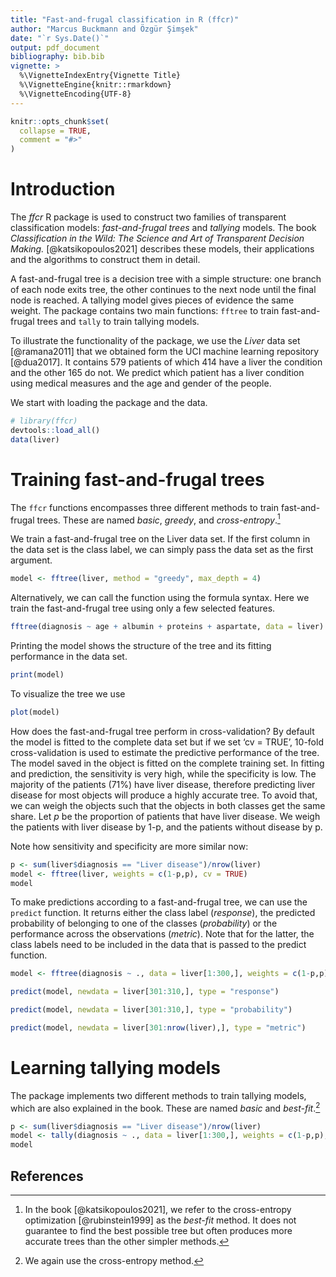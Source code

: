 ```yaml
---
title: "Fast-and-frugal classification in R (ffcr)"
author: "Marcus Buckmann and Özgür Şimşek"
date: "`r Sys.Date()`"
output: pdf_document
bibliography: bib.bib
vignette: >
  %\VignetteIndexEntry{Vignette Title}
  %\VignetteEngine{knitr::rmarkdown}
  %\VignetteEncoding{UTF-8}
---
```



```r
knitr::opts_chunk$set(
  collapse = TRUE,
  comment = "#>"
)
```



# Introduction

The *ffcr* R package is used to construct two families of transparent classification models: _fast-and-frugal trees_ and _tallying_ models. The book _Classification in the Wild: The Science and Art of Transparent Decision Making._ [@katsikopoulos2021] describes these models, their applications and the algorithms to construct them in detail. 


A fast-and-frugal tree is a decision tree with a simple structure: one branch of each node exits tree, the other continues to the next node until the final node is reached. A tallying model gives pieces of evidence the same weight. The package contains two main functions: `fftree` to train fast-and-frugal trees and `tally` to train tallying models. 

To illustrate the functionality of the package, we use the *Liver* data set [@ramana2011] that we obtained form the UCI machine learning repository [@dua2017]. It contains 579 patients of which 414 have a liver the condition and the other 165 do not. We predict which patient has a liver condition using medical measures and the age and gender of the people. 

We start with loading the package and the data.



```r
# library(ffcr)
devtools::load_all()
data(liver)
```



# Training fast-and-frugal trees


The `ffcr` functions encompasses three different methods to train fast-and-frugal trees. These are named *basic*, *greedy*, and *cross-entropy*.^[In the book [@katsikopoulos2021], we refer to the cross-entropy optimization [@rubinstein1999] as the *best-fit* method. It does not guarantee to find the best possible tree but often produces more accurate trees than the other simpler methods.]

<!---
The *naive* method is the simplest and computationally least demanding approach. It is called naive, because the usefulness of each feature is evaluated independently of the other features. For each feature, the naive method identifies a splitting point that best separate objects of the two classes in the data. By default, the package uses *Gini impurity* to judge the goodness of a split. The naive method by stacking the features according to the quality of the split points, i.e. the feature that best separates the classes constitute the root of the tree. Now that the order of the features is established, we need to determine the exists of the tree, which side of a split exits the tree and which class is predicted. All observations in the data set are sent through the tree. In each node of the tree, the branch of the split that is purer exits the tree. Purity is measured by the proportion of the classes falling into a branch. The purest branch only contains observations of one class, the least pure branch contains the same number of observations of both classes. The exit branch predicts the majority class of those object falling into the branch. The objects not exiting the tree are send to the next node and determine its exit. The process is completed until all object have exited the tree.

The *greedy* method is the default method. It differs from the *naive* method in how it determines which feature to split. It places the variable at the root of the tree that produces the best split. Those observations that do not exit the tree at the first node are considered to find split for the second node. This procedure continues until all objects have exited the tree. 

The *cross-entropy* method is a computationally demanding optimization approach. Given enough time, one can expect that the trees produced by this method outperform greedy trees. The user can tweak cross-entropy method

Using the greedy and the cross-entropy method, a feature can be split several times at different values in a single fast-and-frugal tree. To avoid this, this user can set the argument *use_features_once* to FALSE. Another important argument is *max_depth* which limits the maximum number of nodes in the decision tree (default = 6). The cross-entropy optimization can be tweaked by adjusting additional parameters. These are described in the documentation of the `cross_entropy_control` function.
--->



We train a fast-and-frugal tree on the Liver data set. If the first column in the data set is the class label, we can simply pass the data set as the first argument.

```r
model <- fftree(liver, method = "greedy", max_depth = 4)
```


Alternatively, we can call the function using the formula syntax. Here we train the fast-and-frugal tree using only a few selected features.

```r
fftree(diagnosis ~ age + albumin + proteins + aspartate, data = liver)
```


Printing the model shows the structure of the tree and its fitting performance in the data set. 

```r
print(model)
```


To visualize the tree we use 
```r
plot(model)
```


How does the fast-and-frugal tree perform in cross-validation? By default the model is fitted to the complete data set but if we set 'cv = TRUE', 10-fold cross-validation is used to estimate the predictive performance of the tree. The model saved in the object is fitted on the complete training set. In fitting and prediction, the sensitivity is very high, while the specificity is low. The majority of the patients (71%) have liver disease, therefore predicting liver disease for most objects will produce a highly accurate tree. To avoid that, we can weigh the objects such that the objects in both classes get the same share. Let *p* be the proportion of patients that have liver disease. We weigh the patients with liver disease by 1-p, and the patients without disease by p.

Note how sensitivity and specificity are more similar now:


```r
p <- sum(liver$diagnosis == "Liver disease")/nrow(liver)
model <- fftree(liver, weights = c(1-p,p), cv = TRUE)
model
```


To make predictions according to a fast-and-frugal tree, we can use the `predict` function. It returns either the class label (*response*), the predicted probability of belonging to one of the classes (*probability*) or the performance across the observations (*metric*). Note that for the latter, the class labels need to be included in the data that is passed to the predict function.


```r
model <- fftree(diagnosis ~ ., data = liver[1:300,], weights = c(1-p,p))

predict(model, newdata = liver[301:310,], type = "response")

predict(model, newdata = liver[301:310,], type = "probability")

predict(model, newdata = liver[301:nrow(liver),], type = "metric")

```

# Learning tallying models

The package implements two different methods to train tallying models, which are also explained in the book. These are named *basic* and *best-fit*.^[We again use the cross-entropy method.]

<!---
The *regression* method only works on binary features. If the data contains numeric variables, these are split such that Gini impurity is minimized. On the dichotomized data, a Lasso regression model is trained. The tallying model does not use the actual weights of the regression model but only their sign (-1,1). The size of the tallying---the number of features with nonzero weight---is determined by the *maximum_size* parameter (default = 6). The tallying model users those features that are set to zero latest with an increasing degree of regularization.

The *cross-entropy* method is very similar to the cross-entropy method of the fast-and-frugal trees. It optimizes the threshold at which each feature is split, the direction of the feature and which features to include into the tallying model.  As for fast-and-frugal trees, the optimization can be tweaked using the `cross_entropy_control` function.

## Training a tallying model

Training a tallying model and making predictions just works as it does for fast-and-frugal trees.
--->

```r
p <- sum(liver$diagnosis == "Liver disease")/nrow(liver)
model <- tally(diagnosis ~ ., data = liver[1:300,], weights = c(1-p,p), max_size = 6)
model


```





## References









































 


















<!-- Vignettes are long form documentation commonly included in packages. Because they are part of the distribution of the package, they need to be as compact as possible. The `html_vignette` output type provides a custom style sheet (and tweaks some options) to ensure that the resulting html is as small as possible. The `html_vignette` format: -->

<!-- - Never uses retina figures -->
<!-- - Has a smaller default figure size -->
<!-- - Uses a custom CSS stylesheet instead of the default Twitter Bootstrap style -->

<!-- ## Vignette Info -->

<!-- Note the various macros within the `vignette` section of the metadata block above. These are required in order to instruct R how to build the vignette. Note that you should change the `title` field and the `\VignetteIndexEntry` to match the title of your vignette. -->

<!-- ## Styles -->

<!-- The `html_vignette` template includes a basic CSS theme. To override this theme you can specify your own CSS in the document metadata as follows: -->

<!--     output:  -->
<!--       rmarkdown::html_vignette: -->
<!--         css: mystyles.css -->

<!-- ## Figures -->

<!-- The figure sizes have been customised so that you can easily put two images side-by-side.  -->

<!-- ```{r, fig.show='hold'} -->
<!-- plot(1:10) -->
<!-- plot(10:1) -->
<!-- ``` -->

<!-- You can enable figure captions by `fig_caption: yes` in YAML: -->

<!--     output: -->
<!--       rmarkdown::html_vignette: -->
<!--         fig_caption: yes -->

<!-- Then you can use the chunk option `fig.cap = "Your figure caption."` in **knitr**. -->

<!-- ## More Examples -->

<!-- You can write math expressions, e.g. $Y = X\beta + \epsilon$, footnotes^[A footnote here.], and tables, e.g. using `knitr::kable()`. -->

<!-- ```{r, echo=FALSE, results='asis'} -->
<!-- knitr::kable(head(mtcars, 10)) -->
<!-- ``` -->

<!-- Also a quote using `>`: -->

<!-- > "He who gives up [code] safety for [code] speed deserves neither." -->
<!-- ([via](https://twitter.com/hadleywickham/status/504368538874703872)) -->
